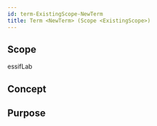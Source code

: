 ```yaml
---
id: term-ExistingScope-NewTerm
title: Term <NewTerm> (Scope <ExistingScope>)
---
```

<!--A Term is a word or phrase that is used in at least one scope (context and/or for specific purposes) to refer to `<ExistingConcept>`, which is an existing %%concept%%.
Please change every instance of 
- `<ExistingScope>` into a text that refers to an existing %%scope%%;
- `<ExistingConcept>` into a text that refers to an existing %%concept%%;
- `NewTerm` into the term that this file links to `<ExistingConcept` within `ExistingScope>`.
-->

## Scope
<!-- *REQUIRED* Short text (label, abbreviation) used to refer to the %%scope%% within which the %%term%% is defined. The default is essifLab.-->
essifLab

## Concept
<!-- *REQUIRED* Specify the %%concept-file%% that serves as the definition of the %%concept%% to which `NewTerm` will refer-->

## Purpose
<!--State the purpose(s) for which it is necessary (or at least: desirable) to define `NewTerm`.-->

<!--
---
## Footnotes

[//]: # This (optional) section contains any footnotes that may have been specified in the text above.

[^1]: the text for footnote [^1] goes here.

-->